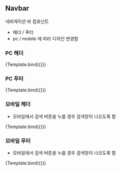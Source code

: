 
<Meta title="Navbar" component={Navbar}/>


## Navbar
네비게이션 바 컴포넌트
* 헤더 / 푸터
* pc / mobile
에 따라 디자인 변경함

### PC 헤더
<Canvas>
<Story
  name="Header"
  args={{
    type:'header',
    device:'pc'
  }}>
  {Template.bind({})}
</Story>
</Canvas>

### PC 푸터
<Canvas>
<Story
  name="Footer"
  args={{
    type:'footer',
    device:'pc'
  }}>
  {Template.bind({})}
</Story>
</Canvas>

### 모바일 헤더
* 모바일에서 검색 버튼을 누를 경우 검색창이 나오도록 함  

<Canvas>
<Story
  name="HeaderMobile"
  args={{
    type:'header',
    device:'mobile'
  }}>
  {Template.bind({})}
</Story>
</Canvas>

### 모바일 푸터
* 모바일에서 검색 버튼을 누를 경우 검색창이 나오도록 함  

<Canvas>
<Story
  name="FooterMobile"
  args={{
    type:'footer',
    device:'mobile'
  }}>
  {Template.bind({})}
</Story>
</Canvas>